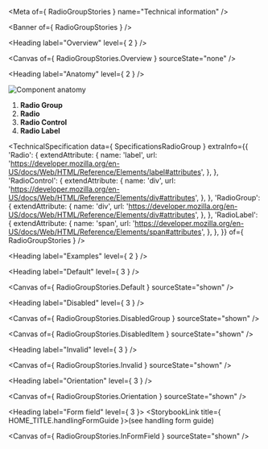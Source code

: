 
<Meta of={ RadioGroupStories } name="Technical information" />

<Banner of={ RadioGroupStories } />

<Heading label="Overview" level={ 2 } />

<Canvas of={ RadioGroupStories.Overview } sourceState="none" />

<Heading label="Anatomy" level={ 2 } />

![Component anatomy](components/radio-group/anatomy-tech.png "Component anatomy")

1. **Radio Group**
2. **Radio**
3. **Radio Control**
4. **Radio Label**

<TechnicalSpecification
  data={ SpecificationsRadioGroup }
  extraInfo={{
    'Radio': {
      extendAttribute: {
        name: 'label',
        url: 'https://developer.mozilla.org/en-US/docs/Web/HTML/Reference/Elements/label#attributes',
      },
    },
    'RadioControl': {
      extendAttribute: {
        name: 'div',
        url: 'https://developer.mozilla.org/en-US/docs/Web/HTML/Reference/Elements/div#attributes',
      },
    },
    'RadioGroup': {
      extendAttribute: {
        name: 'div',
        url: 'https://developer.mozilla.org/en-US/docs/Web/HTML/Reference/Elements/div#attributes',
      },
    },
    'RadioLabel': {
      extendAttribute: {
        name: 'span',
        url: 'https://developer.mozilla.org/en-US/docs/Web/HTML/Reference/Elements/span#attributes',
      },
    },
  }}
  of={ RadioGroupStories } />

<Heading label="Examples" level={ 2 } />

<Heading label="Default" level={ 3 } />

<Canvas of={ RadioGroupStories.Default } sourceState="shown" />

<Heading label="Disabled" level={ 3 } />

<Canvas of={ RadioGroupStories.DisabledGroup } sourceState="shown" />

<Canvas of={ RadioGroupStories.DisabledItem } sourceState="shown" />

<Heading label="Invalid" level={ 3 } />

<Canvas of={ RadioGroupStories.Invalid } sourceState="shown" />

<Heading label="Orientation" level={ 3 } />

<Canvas of={ RadioGroupStories.Orientation } sourceState="shown" />

<Heading label="Form field" level={ 3 }>
  <StorybookLink title={ HOME_TITLE.handlingFormGuide }>(see handling form guide)</StorybookLink>
</Heading>

<Canvas of={ RadioGroupStories.InFormField } sourceState="shown" />
